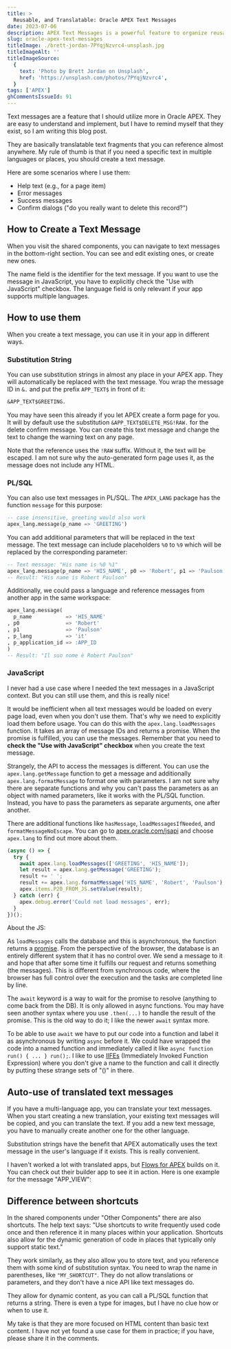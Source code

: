 ```yaml
---
title: >
  Reusable, and Translatable: Oracle APEX Text Messages
date: 2023-07-06
description: APEX Text Messages is a powerful feature to organize reusable and translatable text fragments. You can use them in PL/SQL, JavaScript, and Substitution Strings.
slug: oracle-apex-text-messages
titleImage: ./brett-jordan-7PYqjNzvrc4-unsplash.jpg
titleImageAlt: ''
titleImageSource:
  {
    text: 'Photo by Brett Jordan on Unsplash',
    href: 'https://unsplash.com/photos/7PYqjNzvrc4',
  }
tags: ['APEX']
ghCommentsIssueId: 91
---
```


Text messages are a feature that I should utilize more in Oracle APEX. They are easy to understand and implement, but I have to remind myself that they exist, so I am writing this blog post.

They are basically translatable text fragments that you can reference almost anywhere. My rule of thumb is that if you need a specific text in multiple languages or places, you should create a text message.

Here are some scenarios where I use them:

- Help text (e.g., for a page item)
- Error messages
- Success messages
- Confirm dialogs ("do you really want to delete this record?")

## How to Create a Text Message

When you visit the shared components, you can navigate to text messages in the bottom-right section. You can see and edit existing ones, or create new ones.

<BlogImg
  filename="apex-create-text-message.png"
  alt="Screenshot of the dialog to create a new text message. It has the input fields for the name, the text, wether it can be used with JavaScript, and the language."
/>

The name field is the identifier for the text message. If you want to use the message in JavaScript, you have to explicitly check the "Use with JavaScript" checkbox. The language field is only relevant if your app supports multiple languages.

## How to use them

When you create a text message, you can use it in your app in different ways.

### Substitution String

You can use substitution strings in almost any place in your APEX app. They will automatically be replaced with the text message. You wrap the message ID in `&.` and put the prefix `APP_TEXT$` in front of it:

```txt
&APP_TEXT$GREETING.
```

<BlogImg
  filename="apex-text-message-inline-help.png"
  alt="Shows the use of the substitustion string in the inline help of a page item. On the right side you see the result in the app with the replaced text."
/>

You may have seen this already if you let APEX create a form page for you. It will by default use the substitution `&APP_TEXT$DELETE_MSG!RAW.` for the delete confirm message. You can create this text message and change the text to change the warning text on any page.

Note that the reference uses the `!RAW` suffix. Without it, the text will be escaped. I am not sure why the auto-generated form page uses it, as the message does not include any HTML.

### PL/SQL

You can also use text messages in PL/SQL. The `APEX_LANG` package has the function `message` for this purpose:

```sql
-- case insensitive, greeting would also work
apex_lang.message(p_name => 'GREETING')
```

You can add additional parameters that will be replaced in the text message. The text message can include placeholders `%0` to `%9` which will be replaced by the corresponding parameter:

```sql
-- Text message: "His name is %0 %1"
apex_lang.message(p_name => 'HIS_NAME', p0 => 'Robert', p1 => 'Paulson')
-- Result: "His name is Robert Paulson"
```

Additionally, we could pass a language and reference messages from another app in the same workspace:

```sql
apex_lang.message(
  p_name           => 'HIS_NAME'
, p0               => 'Robert'
, p1               => 'Paulson'
, p_lang           => 'it'
, p_application_id => :APP_ID
)
-- Result: "Il suo nome è Robert Paulson"
```

### JavaScript

I never had a use case where I needed the text messages in a JavaScript context. But you can still use them, and this is really nice!

It would be inefficient when all text messages would be loaded on every page load, even when you don't use them. That's why we need to explicitly load them before usage. You can do this with the `apex.lang.loadMessages` function. It takes an array of message IDs and returns a promise. When the promise is fulfilled, you can use the messages. Remember that you need to **check the "Use with JavaScript" checkbox** when you create the text message.

Strangely, the API to access the messages is different. You can use the `apex.lang.getMessage` function to get a message and additionally `apex.lang.formatMessage` to format one with parameters. I am not sure why there are separate functions and why you can't pass the parameters as an object with named parameters, like it works with the PL/SQL function. Instead, you have to pass the parameters as separate arguments, one after another.

There are additional functions like `hasMessage`, `loadMessagesIfNeeded`, and `formatMessageNoEscape`. You can go to [apex.oracle.com/jsapi](https://apex.oracle.com/jsapi) and choose `apex.lang` to find out more about them.

```js
(async () => {
  try {
    await apex.lang.loadMessages(['GREETING', 'HIS_NAME']);
    let result = apex.lang.getMessage('GREETING');
    result += ' ';
    result += apex.lang.formatMessage('HIS_NAME', 'Robert', 'Paulson');
    apex.items.P20_FROM_JS.setValue(result);
  } catch (err) {
    apex.debug.error('Could not load messages', err);
  }
})();
```

<InfoBox>
  <p>About the JS:</p>

As `loadMessages` calls the database and this is asynchronous, the function returns a [promise](https://developer.mozilla.org/en-US/docs/Web/JavaScript/Reference/Global_Objects/Promise). From the perspective of the browser, the database is an entirely different system that it has no control over. We send a message to it and hope that after some time it fulfills our request and returns something (the messages). This is different from synchronous code, where the browser has full control over the execution and the tasks are completed line by line.

The `await` keyword is a way to wait for the promise to resolve (anything to come back from the DB). It is only allowed in async functions. You may have seen another syntax where you use `.then(...)` to handle the result of the promise. This is the old way to do it; I like the newer `await` syntax more.

To be able to use `await` we have to put our code into a function and label it as asynchronous by writing `async` before it. We could have wrapped the code into a named function and immediately called it like `async function run() { ... } run();`. I like to use [IIFEs](https://developer.mozilla.org/en-US/docs/Glossary/IIFE) (Immediately Invoked Function Expression) where you don't give a name to the function and call it directly by putting these strange sets of "()" in there.

</InfoBox>

## Auto-use of translated text messages

If you have a multi-language app, you can translate your text messages. When you start creating a new translation, your existing text messages will be copied, and you can translate the text. If you add a new text message, you have to manually create another one for the other language.

Substitution strings have the benefit that APEX automatically uses the text message in the user's language if it exists. This is really convenient.

I haven't worked a lot with translated apps, but [Flows for APEX](https://flowsforapex.org/) builds on it. You can check out their builder app to see it in action. Here is one example for the message "APP_VIEW":

<BlogImg
  filename="apex_message_flows4apex.png"
  alt="Shows the use of the substitustion string in the inline help of a page item. On the right side you see the result in the app with the replaced text."
/>

## Difference between shortcuts

In the shared components under "Other Components" there are also shortcuts. The help text says: "Use shortcuts to write frequently used code once and then reference it in many places within your application. Shortcuts also allow for the dynamic generation of code in places that typically only support static text."

<BlogImg filename="apex_messages_shortcuts.png" alt="" />

They work similarly, as they also allow you to store text, and you reference them with some kind of substitution syntax. You need to wrap the name in parentheses, like `"MY_SHORTCUT"`. They do not allow translations or parameters, and they don't have a nice API like text messages do.

They allow for dynamic content, as you can call a PL/SQL function that returns a string. There is even a type for images, but I have no clue how or when to use it.

<BlogImg
  filename="apex-text-create-shortcut.png"
  alt="When you create a shortcut, you have many different types. Function body, html, image, text and message with some escaped variants. You can also define an error text next to the source / your static string."
/>

My take is that they are more focused on HTML content than basic text content. I have not yet found a use case for them in practice; if you have, please share it in the comments.
